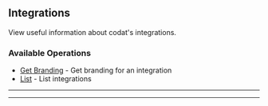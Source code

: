 
## Integrations
View useful information about codat's integrations.

### Available Operations

* [Get Branding](/typescript/integrations/get_branding) - Get branding for an integration
* [List](/typescript/integrations/list) - List integrations

---
<GetBranding />

---
<List />
